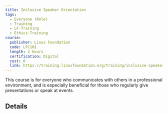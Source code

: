 ```yaml
---
title: Inclusive Speaker Orientation
tags: 
  - Everyone (Role)
  - Training
  - LF-Training
  - Ethics-Training
course:
  publisher: Linux Foundation
  code: LFC101
  length: 2 hours
  certification: Digital
  cost: 0
  link: https://training.linuxfoundation.org/training/inclusive-speaker-orientation/
---
```


This course is for everyone who communicates with others in a professional environment, and is especially beneficial for those who regularly give presentations or speak at events.

## Details

<CourseDetails course={frontMatter.course}/>
